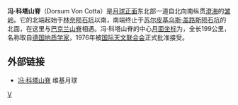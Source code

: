 '''冯·科塔山脊'''（Dorsum Von Cotta）是[[月球正面|月球正面]]东北部一道自北向南纵贯[[澄海|澄海]]的[[皱岭|皱岭]]。它的北端起始于[[林奈陨石坑|林奈陨石坑]]以南，南端终止于[[苏尔皮基乌斯·盖路斯陨石坑|苏尔皮基乌斯·盖路斯陨石坑]]的北面，在这里与[[巴克兰山脊|巴克兰山脊]]相遇。冯·科塔山脊的中心[[月面坐标|月面坐标]]为{{Lunar coords and quad cat|23.2|N|11.9|E|globe:Moon}}，全长199公里，名称取自[[德国|德国]][[地质学家|地质学家]]{{en-link|卡尔·伯纳德·冯·科塔|Carl Bernhard von Cotta}}，1976年被[[国际天文联合会|国际天文联合会]]正式批准接受。

==外部链接==
* [http://the-moon.wikispaces.com/Dorsum+Dorsum+Von+Cotta 冯·科塔山脊]{{dead link|date=2018年2月 |bot=InternetArchiveBot |fix-attempted=yes }} 维基月球

[[Category:月球山脊|V]]


{{moon-stub}}